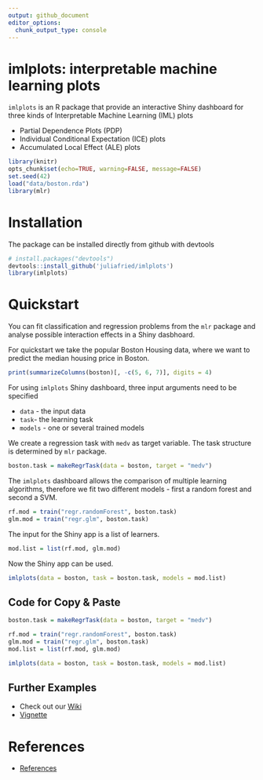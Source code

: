 ```yaml
---
output: github_document
editor_options: 
  chunk_output_type: console
---
```


# imlplots: interpretable machine learning plots
 `imlplots ` is an R package that provide an interactive Shiny dashboard for three kinds of Interpretable Machine Learning (IML) plots
 
* Partial Dependence Plots (PDP)
* Individual Conditional Expectation (ICE) plots
* Accumulated Local Effect (ALE) plots



```r
library(knitr)
opts_chunk$set(echo=TRUE, warning=FALSE, message=FALSE)
set.seed(42)
load("data/boston.rda")
library(mlr)
```

# Installation 
The package can be installed directly from github with devtools
```r
# install.packages("devtools")
devtools::install_github('juliafried/imlplots')
library(imlplots)
```


# Quickstart
You can fit classification and regression problems from the `mlr` package and analyse possible interaction effects in a Shiny dasbhoard.

For quickstart we take the popular Boston Housing data, where we want to predict the median housing price in Boston.
```r
print(summarizeColumns(boston)[, -c(5, 6, 7)], digits = 4)
```

For using `imlplots` Shiny dashboard, three input arguments need to be specified

* `data` - the input data
* `task`- the learning task
* `models` - one or several trained models

We create a regression task with `medv` as target variable.
The task structure is determined by `mlr` package.
```r
boston.task = makeRegrTask(data = boston, target = "medv")
```

The `imlplots` dashboard allows the comparison of multiple learning algorithms, therefore we fit two different models - first a random forest and second a SVM.
```r
rf.mod = train("regr.randomForest", boston.task)
glm.mod = train("regr.glm", boston.task)
```

The input for the Shiny app is a list of learners.
```r
mod.list = list(rf.mod, glm.mod)
```

Now the Shiny app can be used.
```r
imlplots(data = boston, task = boston.task, models = mod.list)
```

## Code for Copy & Paste
```r
boston.task = makeRegrTask(data = boston, target = "medv")

rf.mod = train("regr.randomForest", boston.task)
glm.mod = train("regr.glm", boston.task)
mod.list = list(rf.mod, glm.mod)

imlplots(data = boston, task = boston.task, models = mod.list)
```

## Further Examples

* Check out our [Wiki](https://github.com/juliafried/imlplots/wiki)
* [Vignette](https://github.com/juliafried/imlplots/raw/master/vignettes/imlplots.pdf)

# References

* [References](https://github.com/juliafried/imlplots/raw/master/paper/references.pdf)




